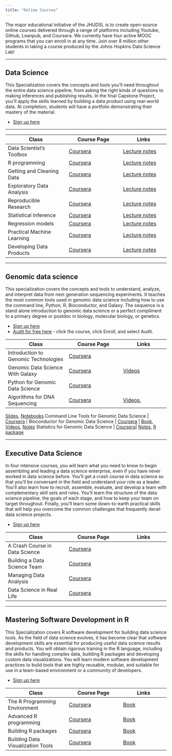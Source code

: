 ```yaml
---
title: "Online Courses"
---
```


The major educational initiative of the JHUDSL is to create open-source online courses delivered through a range of platforms including Youtube, Github, Leanpub, and Coursera. 
We currently have four active MOOC programs that you can enroll in at any time. Join over 8 million other students in taking a course produced by the Johns Hopkins Data Science Lab!

-----

## Data Science

This Specialization covers the concepts and tools you'll need throughout the entire data science pipeline, from asking the right kinds of questions to making inferences and publishing results. In the final Capstone Project, you’ll apply the skills learned by building a data product using real-world data. At completion, students will have a portfolio demonstrating their mastery of the material. 

* [Sign up here](https://www.coursera.org/specializations/jhu-data-science/1)

----


Class | Course Page | Links
---------------------|-------------------|----------------
Data Scientist's Toolbox | [Coursera](https://www.coursera.org/learn/data-scientists-tools) | [Lecture notes](https://github.com/DataScienceSpecialization/courses/tree/master/01_DataScientistToolbox)
R programming | [Coursera](https://www.coursera.org/learn/r-programming) | [Lecture notes](https://github.com/DataScienceSpecialization/courses/tree/master/02_RProgramming)
Getting and Cleaning Data | [Coursera](https://www.coursera.org/learn/data-cleaning) |  [Lecture notes](https://github.com/DataScienceSpecialization/courses/tree/master/03_GettingData)
Exploratory Data Analysis | [Coursera](https://www.coursera.org/learn/exploratory-data-analysis) |  [Lecture notes](https://github.com/DataScienceSpecialization/courses/tree/master/04_ExploratoryAnalysis)
Reproducible Research | [Coursera](https://www.coursera.org/learn/reproducible-research) |  [Lecture notes](https://github.com/DataScienceSpecialization/courses/tree/master/05_ReproducibleResearch)
Statistical Inference | [Coursera](https://www.coursera.org/learn/statistical-inference) |  [Lecture notes](https://github.com/DataScienceSpecialization/courses/tree/master/06_StatisticalInference)
Regression models | [Coursera](https://www.coursera.org/learn/regression-models) |  [Lecture notes](https://github.com/DataScienceSpecialization/courses/tree/master/07_RegressionModelse)
Practical Machine Learning | [Coursera](https://www.coursera.org/learn/practical-machine-learning) | [Lecture notes](https://github.com/DataScienceSpecialization/courses/tree/master/08_PracticalMachineLearning)
Developing Data Products | [Coursera](https://www.coursera.org/learn/data-products) | [Lecture notes](https://github.com/DataScienceSpecialization/courses/tree/master/09_DevelopingDataProducts)



--------

## Genomic data science

This specialization covers the concepts and tools to understand, analyze, and interpret data from next generation sequencing experiments. It teaches the most common tools used in genomic data science including how to use the command line, Python, R, Bioconductor, and Galaxy. The sequence is a stand alone introduction to genomic data science or a perfect compliment to a primary degree or postdoc in biology, molecular biology, or genetics.

* [Sign up here](https://www.coursera.org/specializations/genomic-data-science)
* [Audit for free here](https://www.coursera.org/jhu) - click the course, click Enroll, and select Audit.


Class | Course Page | Links
---------------------|-------------------|----------------
Introduction to Genomic Technologies | [Coursera](https://www.coursera.org/learn/introduction-genomics) | 
Genomic Data Science With Galaxy | [Coursera](https://www.coursera.org/learn/galaxy-project) | [Videos](https://vimeo.com/album/3456144)
Python for Genomic Data Science | [Coursera](https://www.coursera.org/learn/python-genomics) |
Algorithms for DNA Sequencing | [Coursera](https://www.coursera.org/learn/dna-sequencing) | [Videos](https://www.youtube.com/playlist?list=PL2mpR0RYFQsBiCWVJSvVAO3OJ2t7DzoHA),
[Slides](https://github.com/BenLangmead/ads1-slides), 
[Notebooks](https://github.com/BenLangmead/ads1-notebooks)
Command Line Tools for Genomic Data Science | [Coursera](https://www.coursera.org/learn/genomic-tools) | 
Bioconductor for Genomic Data Science | [Coursera](https://www.coursera.org/learn/bioconductor) | [Book](https://leanpub.com/bioconductor), [Videos](https://www.youtube.com/playlist?list=PLA0uMgYDbgCKNH8Cm-68gEnw39fR5mhFa), [Notes](http://kasperdanielhansen.github.io/genbioconductor/)
Statistics for Genomic Data Science | [Coursera](https://www.coursera.org/learn/statistical-genomics)| [Notes](http://jtleek.com/genstats_site/), [R package](https://github.com/jtleek/genstats)


-----


## Executive Data Science

In four intensive courses, you will learn what you need to know to begin assembling and leading a data science enterprise, even if you have never worked in data science before. You’ll get a crash course in data science so that you’ll be conversant in the field and understand your role as a leader. You’ll also learn how to recruit, assemble, evaluate, and develop a team with complementary skill sets and roles. You’ll learn the structure of the data science pipeline, the goals of each stage, and how to keep your team on target throughout. Finally, you’ll learn some down-to-earth practical skills that will help you overcome the common challenges that frequently derail data science projects.

* [Sign up here](https://www.coursera.org/specializations/executive-data-science)

Class | Course Page | Links
---------------------|-------------------|----------------
A Crash Course in Data Science | [Coursera](https://www.coursera.org/learn/data-science-course) | 
Building a Data Science Team | [Coursera](https://www.coursera.org/learn/build-data-science-team) | 
Managing Data Analysis | [Coursera](https://www.coursera.org/learn/managing-data-analysis) | 
Data Science in Real Life | [Coursera](https://www.coursera.org/learn/real-life-data-science)


-----


## Mastering Software Development in R 


This Specialization covers R software development for building data science tools. As the field of data science evolves, it has become clear that software development skills are essential for producing useful data science results and products. You will obtain rigorous training in the R language, including the skills for handling complex data, building R packages and developing custom data visualizations. You will learn modern software development practices to build tools that are highly reusable, modular, and suitable for use in a team-based environment or a community of developers.

* [Sign up here](https://www.coursera.org/specializations/r)


Class | Course Page | Links
---------------------|-------------------|----------------
The R Programming Environment | [Coursera](https://www.coursera.org/learn/r-programming-environment) | [Book](https://leanpub.com/msdr)
Advanced R programming | [Coursera](https://www.coursera.org/learn/advanced-r) | [Book](https://leanpub.com/msdr)
Building R packages | [Coursera](https://www.coursera.org/learn/r-packages) | [Book](https://leanpub.com/msdr)
Building Data Visualization Tools | [Coursera](https://www.coursera.org/learn/r-data-visualization) |  [Book](https://leanpub.com/msdr)
